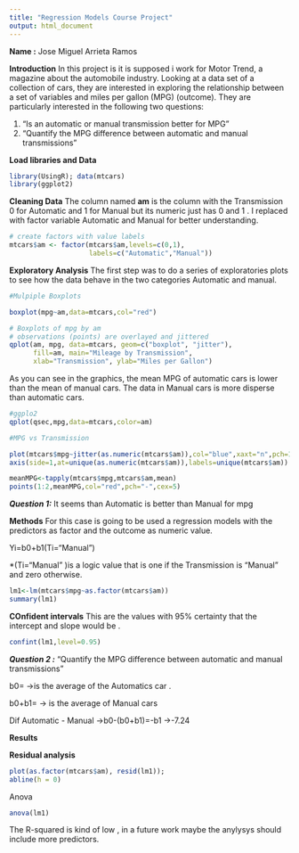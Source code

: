 ```yaml
---
title: "Regression Models Course Project"
output: html_document
---
```

**Name :** Jose Miguel Arrieta Ramos 

**Introduction**
In this project is it is supposed i work for Motor Trend, a magazine about the automobile industry. Looking at a data set of a collection of cars, they are interested in exploring the relationship between a set of variables and miles per gallon (MPG) (outcome). They are particularly interested in the following two questions:

1) "Is an automatic or manual transmission better for MPG"
2) "Quantify the MPG difference between automatic and manual transmissions"

**Load libraries and Data**

```r
library(UsingR); data(mtcars)
library(ggplot2)
```



**Cleaning Data**
The column named **am** is the column with the Transmission 0 for Automatic and 1 for Manual but its numeric just has 0 and 1 . I replaced with factor variable Automatic and Manual for better understanding.

```r
# create factors with value labels 
mtcars$am <- factor(mtcars$am,levels=c(0,1),
                    labels=c("Automatic","Manual")) 
```


**Exploratory Analysis**
The first step was to do a series of exploratories plots to see how the data behave in the two categories Automatic and manual. 

```r
#Mulpiple Boxplots 

boxplot(mpg~am,data=mtcars,col="red")

# Boxplots of mpg by am 
# observations (points) are overlayed and jittered
qplot(am, mpg, data=mtcars, geom=c("boxplot", "jitter"), 
      fill=am, main="Mileage by Transmission",
      xlab="Transmission", ylab="Miles per Gallon")

```


As you can see in the graphics, the mean MPG of automatic cars is lower than the mean of manual cars. 
The data in Manual cars is more disperse than automatic cars. 


```r
#ggplo2 
qplot(qsec,mpg,data=mtcars,color=am)
```

```r
#MPG vs Transmission

plot(mtcars$mpg~jitter(as.numeric(mtcars$am)),col="blue",xaxt="n",pch=19)
axis(side=1,at=unique(as.numeric(mtcars$am)),labels=unique(mtcars$am))

meanMPG<-tapply(mtcars$mpg,mtcars$am,mean)
points(1:2,meanMPG,col="red",pch="-",cex=5)
```


***Question 1:***
It seems than Automatic is better than Manual for mpg 



**Methods**
For this case is going to be used a regression models with the predictors as factor and the outcome as numeric value. 

Yi=b0+b1(Ti="Manual")

*(Ti="Manual " )is a logic value that is one if the Transmission is "Manual" and zero otherwise. 

```r
lm1<-lm(mtcars$mpg~as.factor(mtcars$am))
summary(lm1)
```


**COnfident intervals**
This are the values with 95% certainty that the intercept and slope would be . 

```r
confint(lm1,level=0.95)
```

***Question 2 :*** 
"Quantify the MPG difference between automatic and manual transmissions"

b0= ->is the average of the Automatics car . 

b0+b1= -> is the average of Manual cars 

Dif Automatic - Manual  ->b0-(b0+b1)=-b1 ->-7.24

**Results**

**Residual analysis**

```r
plot(as.factor(mtcars$am), resid(lm1));
abline(h = 0)
```


Anova
```r
anova(lm1)
```

The R-squared is kind of low , in a future work maybe the anylysys should include more predictors. 

